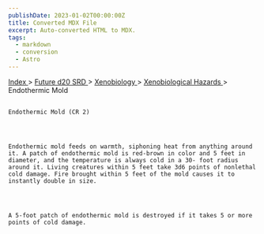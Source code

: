 ```yaml
---
publishDate: 2023-01-02T00:00:00Z
title: Converted MDX File
excerpt: Auto-converted HTML to MDX.
tags:
  - markdown
  - conversion
  - Astro
---
```







[
      Index
     ](-index)
     >
     [
      Future d20 SRD
     ](future-d20-srd-index)
     >
     [
      Xenobiology
     ](future-d20-srd-xenobiology-index)
     >
     [
      Xenobiological Hazards
     ](future-d20-srd-xenobiology-xenobiological-hazards-index)
     > Endothermic Mold
    




## 
    Endothermic Mold (CR 2)
   



    Endothermic mold feeds on warmth, siphoning heat from anything around it. A patch of endothermic mold is red-brown in color and 5 feet in diameter, and the temperature is always cold in a 30- foot radius around it. Living creatures within 5 feet take 3d6 points of nonlethal cold damage. Fire brought within 5 feet of the mold causes it to instantly double in size.
   



    A 5-foot patch of endothermic mold is destroyed if it takes 5 or more points of cold damage.
   





